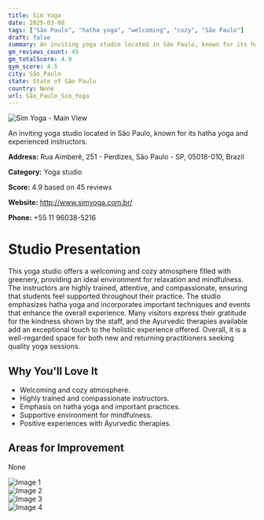 ```yaml
---
title: Sim Yoga
date: 2025-03-08
tags: ["São Paulo", "hatha yoga", "welcoming", "cozy", "São Paulo"]  
draft: false
summary: An inviting yoga studio located in São Paulo, known for its hatha yoga and experienced instructors.
gm_reviews_count: 45
gm_totalScore: 4.9
gym_score: 4.5
city: São_Paulo
state: State of São Paulo
country: None
url: São_Paulo_Sim_Yoga
---
```


<div className="aspect-[16/9] relative my-8">
  <img 
    src="https://lh5.googleusercontent.com/p/AF1QipPJo0Mq21XbdEq4AabSiTQRZydvEHi4yXL9EHE=w1920-h1080-k-no"
    alt="Sim Yoga - Main View"
    className="object-cover absolute inset-0 w-full h-full rounded-lg"
  />
</div>

An inviting yoga studio located in São Paulo, known for its hatha yoga and experienced instructors.

**Address:** Rua Aimberê, 251 - Perdizes, São Paulo - SP, 05018-010, Brazil

**Category:** Yoga studio

**Score:** 4.9 based on 45 reviews

**Website:** http://www.simyoga.com.br/

**Phone:** +55 11 96038-5216

# Studio Presentation

This yoga studio offers a welcoming and cozy atmosphere filled with greenery, providing an ideal environment for relaxation and mindfulness. The instructors are highly trained, attentive, and compassionate, ensuring that students feel supported throughout their practice. The studio emphasizes hatha yoga and incorporates important techniques and events that enhance the overall experience. Many visitors express their gratitude for the kindness shown by the staff, and the Ayurvedic therapies available add an exceptional touch to the holistic experience offered. Overall, it is a well-regarded space for both new and returning practitioners seeking quality yoga sessions.


## Why You'll Love It

- Welcoming and cozy atmosphere.
- Highly trained and compassionate instructors.
- Emphasis on hatha yoga and important practices.
- Supportive environment for mindfulness.
- Positive experiences with Ayurvedic therapies.

## Areas for Improvement

None

<div className="grid grid-cols-1 xl:grid-cols-2 gap-4 my-8">
<div className="aspect-[4/3] relative"><img src="https://lh5.googleusercontent.com/p/AF1QipPTJSDdKzsSRNyp4YMcJAEfOcO2klSkWJnkqbA=w1920-h1080-k-no" alt="Image 1" className="object-cover absolute inset-0 w-full h-full rounded-lg" /></div>
<div className="aspect-[4/3] relative"><img src="https://lh5.googleusercontent.com/p/AF1QipPP6kkXgYI7ZC-PElUuH4UOh4RWxg5zCpEIH80=w1920-h1080-k-no" alt="Image 2" className="object-cover absolute inset-0 w-full h-full rounded-lg" /></div>
<div className="aspect-[4/3] relative"><img src="https://lh5.googleusercontent.com/p/AF1QipPeAs_fs9e5VwDblVHJ9miLghoSYy3vcOBFh2I=w1920-h1080-k-no" alt="Image 3" className="object-cover absolute inset-0 w-full h-full rounded-lg" /></div>
<div className="aspect-[4/3] relative"><img src="https://lh5.googleusercontent.com/p/AF1QipNGQMZmM6SL9mY5VTMIwyJ_eaVuijus20F_JtY=w1920-h1080-k-no" alt="Image 4" className="object-cover absolute inset-0 w-full h-full rounded-lg" /></div>
</div>